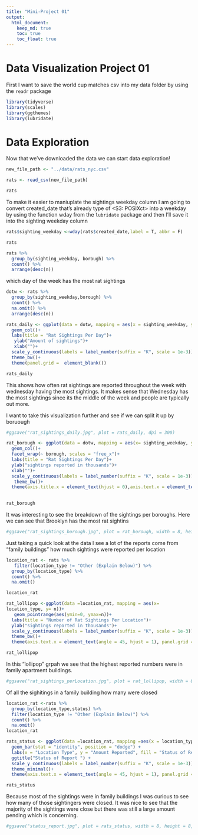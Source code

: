 ```yaml
---
title: "Mini-Project 01"
output: 
  html_document:
    keep_md: true
    toc: true
    toc_float: true
---
```


# Data Visualization Project 01

First I want to save the world cup matches csv into my data folder by using the `readr` package
```r
library(tidyverse)
library(scales)
library(ggthemes)
library(lubridate)

```

# Data Exploration 
Now that we've downloaded the data we can start data exploration! 


```r
new_file_path <- "../data/rats_nyc.csv"
```

```r
rats <- read_csv(new_file_path)
```

```r
rats
```
To make it easier to maniuplate the sightings weekday column I am going to convert created_date that's already type of <S3: POSIXct> into a weekday by using the function wday from the `lubridate` package and then I'll save it into the sighting weekday column

```r
rats$sighting_weekday <-wday(rats$created_date,label = T, abbr = F)
```

```r
rats
```


```r
rats %>% 
  group_by(sighting_weekday, borough) %>% 
  count() %>% 
  arrange(desc(n))
```
which day of the week has the most rat sightings

```r
dotw <- rats %>% 
  group_by(sighting_weekday,borough) %>% 
  count() %>% 
  na.omit() %>% 
  arrange(desc(n))
```



```r
rats_daily <- ggplot(data = dotw, mapping = aes(x = sighting_weekday, y= n))+
  geom_col()+
  labs(title = "Rat Sightings Per Day")+
   ylab("Amount of sightings")+
   xlab("")+
  scale_y_continuous(labels = label_number(suffix = "K", scale = 1e-3))+
  theme_bw()+ 
  theme(panel.grid =  element_blank())

```


```r
rats_daily
```

This shows how often rat sightings are reported throughout the week with wednesday having the most sightings. It makes sense that Wednesday has the most sightings since its the middle of the week and people are typically out more.

I want to take this visualization further and see if we can split it up by boruough 

```r
#ggsave("rat_sightings_daily.jpg", plot = rats_daily, dpi = 300)

```


```r
rat_borough <- ggplot(data = dotw, mapping = aes(x= sighting_weekday, y=n))+
  geom_col()+
  facet_wrap(~ borough, scales = "free_x")+
  labs(title = "Rat Sightings Per Day")+
  ylab("sightings reported in thousands")+
  xlab("")+
  scale_y_continuous(labels = label_number(suffix = "K", scale = 1e-3))+
   theme_bw()+
  theme(axis.title.x = element_text(hjust = 0),axis.text.x = element_text(angle = 45, hjust = 1), panel.grid =  element_blank())
 
```

```r
rat_borough
```
It was interesting to see the breakdown of the sightings per boroughs. Here we can see that Brooklyn has the most rat sightins 


```r
#ggsave("rat_sightings_borough.jpg", plot = rat_borough, width = 8, height = 8, dpi = 300)

```


Just taking a quick look at the data I see a lot of the reports come from "family buildings" how much sightings were reported per location 

```r
location_rat <- rats %>% 
   filter(location_type != "Other (Explain Below)") %>% 
  group_by(location_type) %>% 
  count() %>% 
  na.omit()

```

```r
location_rat
```


```r
rat_lollipop <-ggplot(data =location_rat, mapping = aes(x=
location_type, y= n))+
   geom_pointrange(aes(ymin=0, ymax=n))+
  labs(title = "Number of Rat Sightings Per Location")+
  ylab("sightings reported in thousands")+
  scale_y_continuous(labels = label_number(suffix = "K", scale = 1e-3))+
  theme_bw()+
  theme(axis.text.x = element_text(angle = 45, hjust = 1), panel.grid =  element_blank())
```

```r
rat_lollipop
```
In this "lollipop" grpah we see that the highest reported numbers were in family apartment buildings. 

```r
#ggsave("rat_sightings_perLocation.jpg", plot = rat_lollipop, width = 8, height = 8, dpi = 300)

```


Of all the sighitings in a family building how many were closed
```r
location_rat <-rats %>% 
  group_by(location_type,status) %>% 
  filter(location_type != "Other (Explain Below)") %>% 
  count() %>% 
  na.omit()
location_rat
```

```r
rats_status <- ggplot(data =location_rat, mapping =aes(x = location_type, y = n, fill = status)) +
  geom_bar(stat = "identity", position = "dodge") +
  labs(x = "Location Type", y = "Amount Reported", fill = "Status of Report") +
  ggtitle("Status of Report ") +
  scale_y_continuous(labels = label_number(suffix = "K", scale = 1e-3))+
  theme_minimal()+
  theme(axis.text.x = element_text(angle = 45, hjust = 1), panel.grid =  element_blank())
```

```r
rats_status
```
Because most of the sightings were in family buildings I was curious to see how many of those sightingers were closed. It was nice to see that the majority of the sightings were close but there was still a large amount pending which is concerning.

```r
#ggsave("status_report.jpg", plot = rats_status, width = 8, height = 8, dpi = 300)

```

